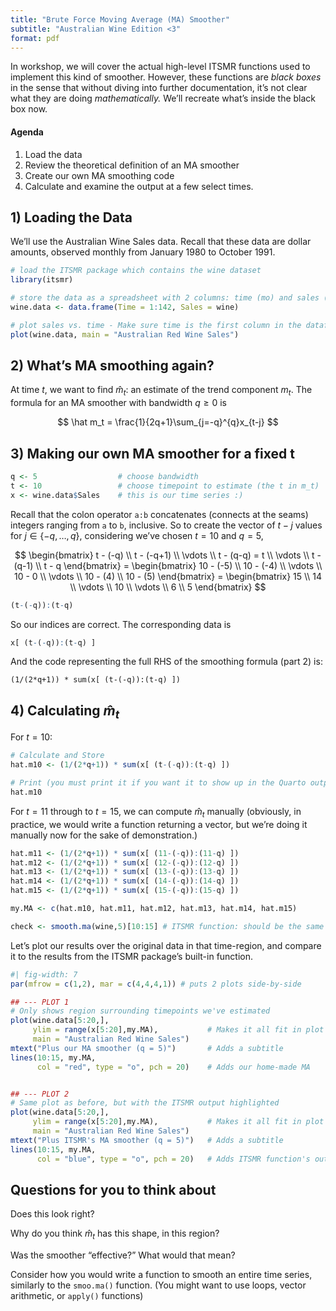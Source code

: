 ```yaml
---
title: "Brute Force Moving Average (MA) Smoother"
subtitle: "Australian Wine Edition <3"
format: pdf
---
```


In workshop, we will cover the actual high-level ITSMR functions used to implement this kind of smoother. 
However, these functions are *black boxes* in the sense that without diving into further documentation, it's not clear what they are doing *mathematically.* We'll recreate what's inside the black box now.

#### Agenda
1.    Load the data
2.    Review the theoretical definition of an MA smoother
3.    Create our own MA smoothing code
4.    Calculate and examine the output at a few select times.

## 1) Loading the Data

We'll use the Australian Wine Sales data. Recall that these data are dollar amounts, observed monthly from January 1980 to October 1991.

```r
# load the ITSMR package which contains the wine dataset
library(itsmr)  

# store the data as a spreadsheet with 2 columns: time (mo) and sales ($)
wine.data <- data.frame(Time = 1:142, Sales = wine)

# plot sales vs. time - Make sure time is the first column in the dataframe
plot(wine.data, main = "Australian Red Wine Sales")
```

## 2) What's MA smoothing again?

At time $t$, we want to find $\hat m_t$: an estimate of the trend component $m_t$.
The formula for an MA smoother with bandwidth $q\geq 0$ is

$$
\hat m_t = \frac{1}{2q+1}\sum_{j=-q}^{q}x_{t-j}
$$

## 3) Making our own MA smoother for a fixed t

```r
q <- 5                  # choose bandwidth
t <- 10                 # choose timepoint to estimate (the t in m_t)
x <- wine.data$Sales    # this is our time series :)
```

Recall that the colon operator `a:b` concatenates (connects at the seams) integers ranging from `a` to `b`, inclusive. So to create the vector of $t-j$ values for $j \in \{-q, \dots, q\}$, considering we've chosen $t=10$ and $q=5$,

$$
\begin{bmatrix}
t - (-q) \\ t - (-q+1) \\ \vdots \\ t - (q-q) = t \\ \vdots \\ t - (q-1) \\ t - q 
\end{bmatrix}
=
\begin{bmatrix}
10 - (-5) \\ 10 - (-4) \\ \vdots \\ 10 - 0 \\ \vdots \\ 10 - (4) \\ 10 - (5) 
\end{bmatrix}
=
\begin{bmatrix}
15 \\ 14 \\ \vdots \\ 10 \\ \vdots \\ 6 \\ 5 
\end{bmatrix}
$$

```r
(t-(-q)):(t-q)
```

So our indices are correct. The corresponding data is 

```r
x[ (t-(-q)):(t-q) ]
```

And the code representing the full RHS of the smoothing formula (part 2) is:

`(1/(2*q+1)) * sum(x[ (t-(-q)):(t-q) ])`

## 4) Calculating $\hat m_t$

For $t=10$:

```r
# Calculate and Store
hat.m10 <- (1/(2*q+1)) * sum(x[ (t-(-q)):(t-q) ])

# Print (you must print it if you want it to show up in the Quarto output)
hat.m10 
```

For $t=11$ through to $t=15$, we can compute $\hat m_t$ manually (obviously, in practice, we would write a function returning a vector, but we're doing it manually now for the sake of demonstration.)

```r
hat.m11 <- (1/(2*q+1)) * sum(x[ (11-(-q)):(11-q) ])
hat.m12 <- (1/(2*q+1)) * sum(x[ (12-(-q)):(12-q) ])
hat.m13 <- (1/(2*q+1)) * sum(x[ (13-(-q)):(13-q) ])
hat.m14 <- (1/(2*q+1)) * sum(x[ (14-(-q)):(14-q) ])
hat.m15 <- (1/(2*q+1)) * sum(x[ (15-(-q)):(15-q) ])

my.MA <- c(hat.m10, hat.m11, hat.m12, hat.m13, hat.m14, hat.m15)

check <- smooth.ma(wine,5)[10:15] # ITSMR function: should be the same as ours  
```

Let's plot our results over the original data in that time-region, and compare it to the results from the ITSMR package's built-in function.

```r
#| fig-width: 7
par(mfrow = c(1,2), mar = c(4,4,4,1)) # puts 2 plots side-by-side

## --- PLOT 1
# Only shows region surrounding timepoints we've estimated
plot(wine.data[5:20,],
     ylim = range(x[5:20],my.MA),           # Makes it all fit in plot window
     main = "Australian Red Wine Sales")   
mtext("Plus our MA smoother (q = 5)")       # Adds a subtitle
lines(10:15, my.MA,
      col = "red", type = "o", pch = 20)    # Adds our home-made MA


## --- PLOT 2
# Same plot as before, but with the ITSMR output highlighted
plot(wine.data[5:20,],
     ylim = range(x[5:20],my.MA),           # Makes it all fit in plot window
     main = "Australian Red Wine Sales")   
mtext("Plus ITSMR's MA smoother (q = 5)")   # Adds a subtitle
lines(10:15, my.MA,
      col = "blue", type = "o", pch = 20)   # Adds ITSMR function's output

```

## Questions for you to think about

Does this look right? 

Why do you think $\hat m_t$ has this shape, in this region? 

Was the smoother "effective?" What would that mean?

Consider how you would write a function to smooth an entire time series, 
similarly to the `smoo.ma()` function. (You might want to use loops, vector arithmetic, or `apply()` functions)




